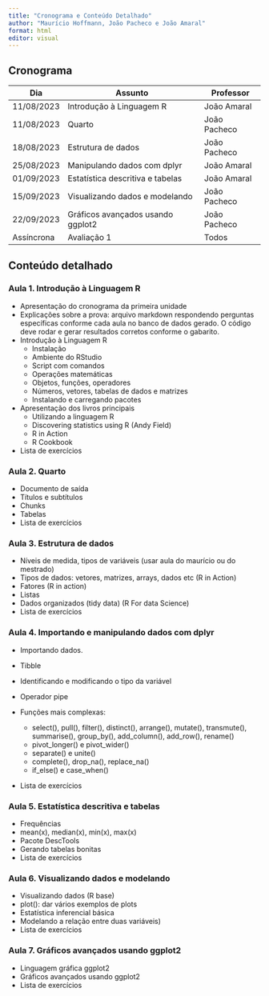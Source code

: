 ```yaml
---
title: "Cronograma e Conteúdo Detalhado"
author: "Maurício Hoffmann, João Pacheco e João Amaral"
format: html
editor: visual
---
```


## Cronograma

| Dia        | Assunto                           | Professor    |
|------------|-----------------------------------|--------------|
| 11/08/2023 | Introdução à Linguagem R          | João Amaral  |
| 11/08/2023 | Quarto                            | João Pacheco |
| 18/08/2023 | Estrutura de dados                | João Pacheco |
| 25/08/2023 | Manipulando dados com dplyr       | João Amaral  |
| 01/09/2023 | Estatística descritiva e tabelas  | João Amaral  |
| 15/09/2023 | Visualizando dados e modelando    | João Pacheco |
| 22/09/2023 | Gráficos avançados usando ggplot2 | João Pacheco |
| Assíncrona | Avaliação 1                       | Todos        |

## Conteúdo detalhado

### Aula 1. Introdução à Linguagem R

-   Apresentação do cronograma da primeira unidade
-   Explicações sobre a prova: arquivo markdown respondendo perguntas específicas conforme cada aula no banco de dados gerado. O código deve rodar e gerar resultados corretos conforme o gabarito.
-   Introdução à Linguagem R
    -   Instalação
    -   Ambiente do RStudio
    -   Script com comandos
    -   Operações matemáticas
    -   Objetos, funções, operadores
    -   Números, vetores, tabelas de dados e matrizes
    -   Instalando e carregando pacotes
-   Apresentação dos livros principais
    -   Utilizando a linguagem R
    -   Discovering statistics using R (Andy Field)
    -   R in Action
    -   R Cookbook
-   Lista de exercícios

### Aula 2. Quarto

-   Documento de saída
-   Títulos e subtítulos
-   Chunks
-   Tabelas
-   Lista de exercícios

### Aula 3. Estrutura de dados

-   Níveis de medida, tipos de variáveis (usar aula do maurício ou do mestrado)
-   Tipos de dados: vetores, matrizes, arrays, dados etc (R in Action)
-   Fatores (R in action)
-   Listas
-   Dados organizados (tidy data) (R For data Science)
-   Lista de exercícios

### Aula 4. Importando e manipulando dados com dplyr

-   Importando dados.

-   Tibble

-   Identificando e modificando o tipo da variável

-   Operador pipe

-   Funções mais complexas:

    -   select(), pull(), filter(), distinct(), arrange(), mutate(), transmute(), summarise(), group_by(), add_column(), add_row(), rename()
    -   pivot_longer() e pivot_wider()
    -   separate() e unite()
    -   complete(), drop_na(), replace_na()
    -   if_else() e case_when()

-   Lista de exercícios

### Aula 5. Estatística descritiva e tabelas

-   Frequências
-   mean(x), median(x), min(x), max(x)
-   Pacote DescTools
-   Gerando tabelas bonitas
-   Lista de exercícios

### Aula 6. Visualizando dados e modelando

-   Visualizando dados (R base)
-   plot(): dar vários exemplos de plots
-   Estatística inferencial básica
-   Modelando a relação entre duas variáveis)
-   Lista de exercícios

### Aula 7. Gráficos avançados usando ggplot2

-   Linguagem gráfica ggplot2
-   Gráficos avançados usando ggplot2
-   Lista de exercícios

## 
